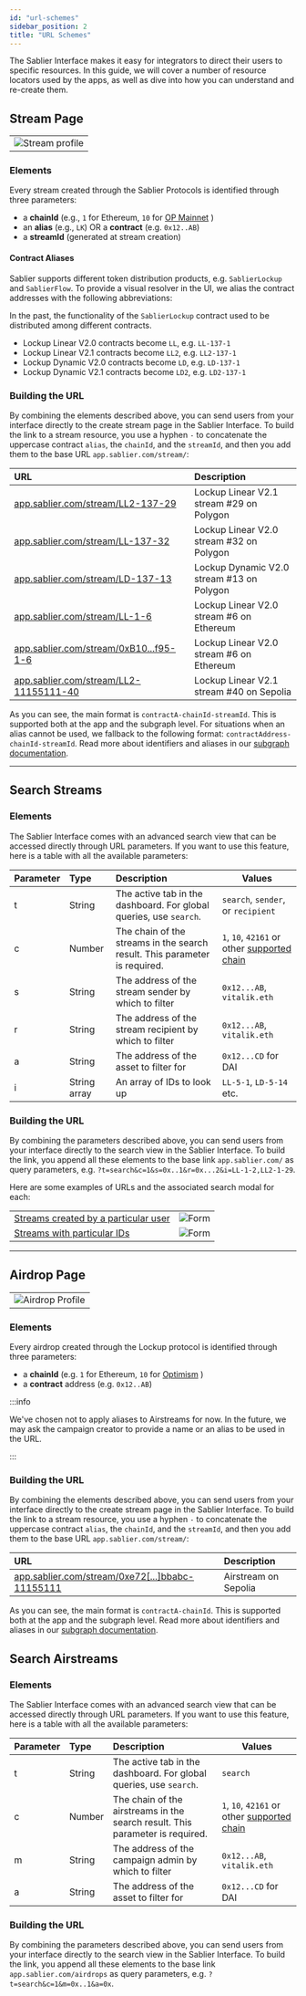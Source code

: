 ```yaml
---
id: "url-schemes"
sidebar_position: 2
title: "URL Schemes"
---
```


The Sablier Interface makes it easy for integrators to direct their users to specific resources. In this guide, we will
cover a number of resource locators used by the apps, as well as dive into how you can understand and re-create them.

## Stream Page

|                                                   |
| ------------------------------------------------- |
| ![Stream profile](/screenshots/stream-share.webp) |

### Elements

Every stream created through the Sablier Protocols is identified through three parameters:

- a **chainId** (e.g., `1` for Ethereum, `10` for [OP Mainnet](https://chainlist.org/) )
- an **alias** (e.g., `LK`) OR a **contract** (e.g. `0x12..AB`)
- a **streamId** (generated at stream creation)

#### Contract Aliases

Sablier supports different token distribution products, e.g. `SablierLockup` and `SablierFlow`. To provide a visual
resolver in the UI, we alias the contract addresses with the following abbreviations:

In the past, the functionality of the `SablierLockup` contract used to be distributed among different contracts.

- Lockup Linear V2.0 contracts become `LL`, e.g. `LL-137-1`
- Lockup Linear V2.1 contracts become `LL2`, e.g. `LL2-137-1`
- Lockup Dynamic V2.0 contracts become `LD`, e.g. `LD-137-1`
- Lockup Dynamic V2.1 contracts become `LD2`, e.g. `LD2-137-1`

### Building the URL

By combining the elements described above, you can send users from your interface directly to the create stream page in
the Sablier Interface. To build the link to a stream resource, you use a hyphen `-` to concatenate the uppercase
contract `alias`, the `chainId`, and the `streamId`, and then you add them to the base URL `app.sablier.com/stream/`:

| URL                                                                                                                     | Description                               |
| :---------------------------------------------------------------------------------------------------------------------- | :---------------------------------------- |
| [app.sablier.com/stream/LL2-137-29](https://app.sablier.com/stream/LL2-137-29)                                          | Lockup Linear V2.1 stream #29 on Polygon  |
| [app.sablier.com/stream/LL-137-32](https://app.sablier.com/stream/LL-137-32)                                            | Lockup Linear V2.0 stream #32 on Polygon  |
| [app.sablier.com/stream/LD-137-13](https://app.sablier.com/stream/LD-137-13)                                            | Lockup Dynamic V2.0 stream #13 on Polygon |
| [app.sablier.com/stream/LL-1-6](https://app.sablier.com/stream/LL-1-6)                                                  | Lockup Linear V2.0 stream #6 on Ethereum  |
| [app.sablier.com/stream/0xB10...f95-1-6](https://app.sablier.com/stream/0xB10daee1FCF62243aE27776D7a92D39dC8740f95-1-6) | Lockup Linear V2.0 stream #6 on Ethereum  |
| [app.sablier.com/stream/LL2-11155111-40](https://app.sablier.com/stream/LL2-11155111-40)                                | Lockup Linear V2.1 stream #40 on Sepolia  |

As you can see, the main format is `contractA-chainId-streamId`. This is supported both at the app and the subgraph
level. For situations when an alias cannot be used, we fallback to the following format:
`contractAddress-chainId-streamId`. Read more about identifiers and aliases in our
[subgraph documentation](/api/lockup/the-graph/structure#identifying).

---

## Search Streams

### Elements

The Sablier Interface comes with an advanced search view that can be accessed directly through URL parameters. If you
want to use this feature, here is a table with all the available parameters:

| Parameter | Type         | Description                                                                | Values                                                                    |
| :-------- | :----------- | :------------------------------------------------------------------------- | ------------------------------------------------------------------------- |
| t         | String       | The active tab in the dashboard. For global queries, use `search`.         | `search`, `sender`, or `recipient`                                        |
| c         | Number       | The chain of the streams in the search result. This parameter is required. | `1`, `10`, `42161` or other [supported chain](/guides/lockup/deployments) |
| s         | String       | The address of the stream sender by which to filter                        | `0x12...AB`, `vitalik.eth`                                                |
| r         | String       | The address of the stream recipient by which to filter                     | `0x12...AB`, `vitalik.eth`                                                |
| a         | String       | The address of the asset to filter for                                     | `0x12...CD` for DAI                                                       |
| i         | String array | An array of IDs to look up                                                 | `LL-5-1`, `LD-5-14` etc.                                                  |

### Building the URL

By combining the parameters described above, you can send users from your interface directly to the search view in the
Sablier Interface. To build the link, you append all these elements to the base link `app.sablier.com/` as query
parameters, e.g. `?t=search&c=1&s=0x..1&r=0x...2&i=LL-1-2,LL2-1-29`.

Here are some examples of URLs and the associated search modal for each:

|                                                                                                                            |                                               |
| -------------------------------------------------------------------------------------------------------------------------- | --------------------------------------------- |
| [Streams created by a particular user](https://app.sablier.com/?t=search&c=1&s=0x0aAeF7BbC21c627f14caD904E283e199cA2b72cC) | ![Form](/screenshots/search-with-sender.webp) |
| [Streams with particular IDs](https://app.sablier.com/?t=search&c=1&i=LL2-1-2,LL-1-29)                                     | ![Form](/screenshots/search-with-ids.webp)    |

---

## Airdrop Page

|                                                       |
| ----------------------------------------------------- |
| ![Airdrop Profile](/screenshots/airdrop-profile.webp) |

### Elements

Every airdrop created through the Lockup protocol is identified through three parameters:

- a **chainId** (e.g. `1` for Ethereum, `10` for [Optimism](https://chainlist.org/) )
- a **contract** address (e.g. `0x12..AB`)

:::info

We've chosen not to apply aliases to Airstreams for now. In the future, we may ask the campaign creator to provide a
name or an alias to be used in the URL.

:::

### Building the URL

By combining the elements described above, you can send users from your interface directly to the create stream page in
the Sablier Interface. To build the link to a stream resource, you use a hyphen `-` to concatenate the uppercase
contract `alias`, the `chainId`, and the `streamId`, and then you add them to the base URL `app.sablier.com/stream/`:

| URL                                                                                                                                       | Description          |
| :---------------------------------------------------------------------------------------------------------------------------------------- | :------------------- |
| [app.sablier.com/stream/0xe72[...]bbabc-11155111](https://app.sablier.com/airstream/0xe72175dd12ac7efca6b7d12dfc913a5f661bbabc-11155111/) | Airstream on Sepolia |

As you can see, the main format is `contractA-chainId`. This is supported both at the app and the subgraph level. Read
more about identifiers and aliases in our [subgraph documentation](/api/airdrops/the-graph/entities#identifying).

## Search Airstreams

### Elements

The Sablier Interface comes with an advanced search view that can be accessed directly through URL parameters. If you
want to use this feature, here is a table with all the available parameters:

| Parameter | Type   | Description                                                                   | Values                                                                    |
| :-------- | :----- | :---------------------------------------------------------------------------- | ------------------------------------------------------------------------- |
| t         | String | The active tab in the dashboard. For global queries, use `search`.            | `search`                                                                  |
| c         | Number | The chain of the airstreams in the search result. This parameter is required. | `1`, `10`, `42161` or other [supported chain](/guides/lockup/deployments) |
| m         | String | The address of the campaign admin by which to filter                          | `0x12...AB`, `vitalik.eth`                                                |
| a         | String | The address of the asset to filter for                                        | `0x12...CD` for DAI                                                       |

### Building the URL

By combining the parameters described above, you can send users from your interface directly to the search view in the
Sablier Interface. To build the link, you append all these elements to the base link `app.sablier.com/airdrops` as query
parameters, e.g. `?t=search&c=1&m=0x..1&a=0x`.
